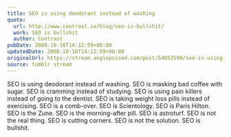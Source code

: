 ```yaml
---
title: SEO is using deodorant instead of washing
quote:
  url: http://www.contrast.ie/blog/seo-is-bullshit/
  work: SEO is bullshit
  author: Contrast
pubDate: 2008-10-16T14:12:59+00:00
updatedDate: 2008-10-16T14:12:59+00:00
originalUrl: https://stream.anglepoised.com/post/54853599/seo-is-using-deodorant-instead-of-washing-seo-is
source: tumblr stream
---
```


SEO is using deodorant instead of washing. SEO is masking bad coffee with sugar. SEO is cramming instead of studying. SEO is using pain killers instead of going to the dentist. SEO is taking weight loss pills instead of exercising. SEO is a comb-over. SEO is Scientology. SEO is Paris Hilton. SEO is the Zune. SEO is the morning-after pill. SEO is astroturf. SEO is not the real thing. SEO is cutting corners. SEO is not the solution. SEO is bullshit.
